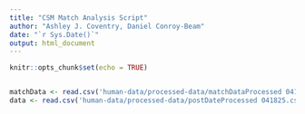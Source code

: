```yaml
---
title: "CSM Match Analysis Script"
author: "Ashley J. Coventry, Daniel Conroy-Beam"
date: "`r Sys.Date()`"
output: html_document
---
```


```r
knitr::opts_chunk$set(echo = TRUE)
```

```r

```

```r

matchData <- read.csv('human-data/processed-data/matchDataProcessed 041825.csv')
data <- read.csv('human-data/processed-data/postDateProcessed 041825.csv')

```

